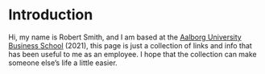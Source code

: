 # Introduction

Hi, my name is Robert Smith, and I am based at the [Aalborg University Business School](https://www.business.aau.dk) (2021), this page is just a collection of links and info that has been useful to me as an employee. I hope that the collection can make someone else's life a little easier.